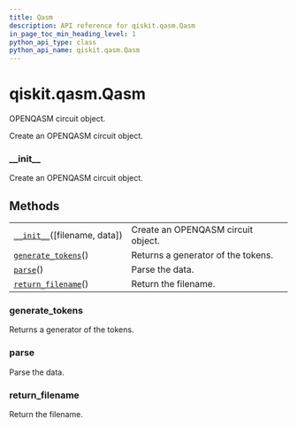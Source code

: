 ```yaml
---
title: Qasm
description: API reference for qiskit.qasm.Qasm
in_page_toc_min_heading_level: 1
python_api_type: class
python_api_name: qiskit.qasm.Qasm
---
```


<span id="qiskit-qasm-qasm" />

# qiskit.qasm.Qasm

<Class id="qiskit.qasm.Qasm" github="https://github.com/qiskit/qiskit/tree/stable/0.16/qiskit/qasm/qasm.py" signature="Qasm(filename=None, data=None)">
  OPENQASM circuit object.

  Create an OPENQASM circuit object.

  ### \_\_init\_\_

  <Function id="qiskit.qasm.Qasm.__init__" name="__init__" signature="__init__(filename=None, data=None)">
    Create an OPENQASM circuit object.
  </Function>

  ## Methods

  |                                                                                             |                                    |
  | ------------------------------------------------------------------------------------------- | ---------------------------------- |
  | [`__init__`](#qiskit.qasm.Qasm.__init__ "qiskit.qasm.Qasm.__init__")(\[filename, data])     | Create an OPENQASM circuit object. |
  | [`generate_tokens`](#qiskit.qasm.Qasm.generate_tokens "qiskit.qasm.Qasm.generate_tokens")() | Returns a generator of the tokens. |
  | [`parse`](#qiskit.qasm.Qasm.parse "qiskit.qasm.Qasm.parse")()                               | Parse the data.                    |
  | [`return_filename`](#qiskit.qasm.Qasm.return_filename "qiskit.qasm.Qasm.return_filename")() | Return the filename.               |

  ### generate\_tokens

  <Function id="qiskit.qasm.Qasm.generate_tokens" name="generate_tokens" signature="generate_tokens()">
    Returns a generator of the tokens.
  </Function>

  ### parse

  <Function id="qiskit.qasm.Qasm.parse" name="parse" signature="parse()">
    Parse the data.
  </Function>

  ### return\_filename

  <Function id="qiskit.qasm.Qasm.return_filename" name="return_filename" signature="return_filename()">
    Return the filename.
  </Function>
</Class>

